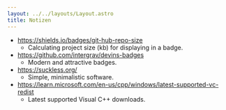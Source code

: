 ```yaml
---
layout: ../../layouts/Layout.astro
title: Notizen
---
```


- https://shields.io/badges/git-hub-repo-size
  - Calculating project size (kb) for displaying in a badge.
- https://github.com/intergrav/devins-badges
  - Modern and attractive badges.
- https://suckless.org/
  - Simple, minimalistic software.
- https://learn.microsoft.com/en-us/cpp/windows/latest-supported-vc-redist
  - Latest supported Visual C++ downloads.
